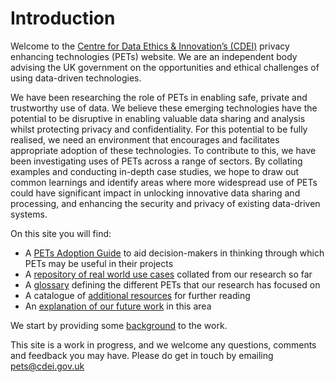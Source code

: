 # Introduction


<CookieBanner />

Welcome to the [Centre for Data Ethics & Innovation’s (CDEI)][cdei-gov-dot-uk] privacy enhancing technologies (PETs) website. We are an independent body advising the UK government on the opportunities and ethical challenges of using data-driven technologies.

We have been researching the role of PETs in enabling safe, private and trustworthy use of data. We believe these emerging technologies have the potential to be disruptive in enabling valuable data sharing and analysis whilst protecting privacy and confidentiality. For this potential to be fully realised, we need an environment that encourages and facilitates appropriate adoption of these technologies. To contribute to this, we have been investigating uses of PETs across a range of sectors. By collating examples and conducting in-depth case studies, we hope to draw out common learnings and identify areas where more widespread use of PETs could have significant impact in unlocking innovative data sharing and processing, and enhancing the security and privacy of existing data-driven systems.

On this site you will find:

- A [PETs Adoption Guide](/adoption-guide) to aid decision-makers in thinking through which PETs may be useful in their projects
- A [repository of real world use cases](/repository) collated from our research so far
- A [glossary](/glossary) defining the different PETs that our research has focused on
- A catalogue of [additional resources](/additional-resources) for further reading
- An [explanation of our future work](/future-work) in this area

We start by providing some [background](/background) to the work.

This site is a work in progress, and we welcome any questions, comments and feedback you may have. Please do get in touch by emailing [pets@cdei.gov.uk][pets-email]

[pets-email]: mailto:pets@cdei.gov.uk
[cdei-gov-dot-uk]: https://gov.uk/cdei

